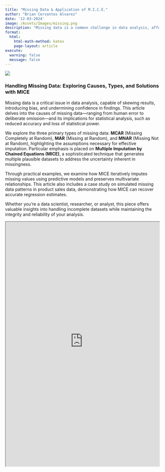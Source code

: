 ```yaml
---
title: "Missing Data & Application of M.I.C.E."
author: "Brian Cervantes Alvarez"
date: '12-03-2024'
image: /Assets/Images/missing.png
description: "Missing data is a common challenge in data analysis, affecting everything from accuracy to interpretability. This presentation explores how missing data arises, why it matters, and practical strategies to handle it effectively."
format:
  html:
    html-math-method: katex
    page-layout: article
execute: 
  warning: false
  message: false
---
```



![](/Assets/Images/missing.png)

### Handling Missing Data: Exploring Causes, Types, and Solutions with MICE  

Missing data is a critical issue in data analysis, capable of skewing results, introducing bias, and undermining confidence in findings. This article delves into the causes of missing data—ranging from human error to deliberate omission—and its implications for statistical analysis, such as reduced accuracy and loss of statistical power.  

We explore the three primary types of missing data: **MCAR** (Missing Completely at Random), **MAR** (Missing at Random), and **MNAR** (Missing Not at Random), highlighting the assumptions necessary for effective imputation. Particular emphasis is placed on **Multiple Imputation by Chained Equations (MICE)**, a sophisticated technique that generates multiple plausible datasets to address the uncertainty inherent in missingness.  

Through practical examples, we examine how MICE iteratively imputes missing values using predictive models and preserves multivariate relationships. This article also includes a case study on simulated missing data patterns in product sales data, demonstrating how MICE can recover accurate regression estimates.  

Whether you're a data scientist, researcher, or analyst, this piece offers valuable insights into handling incomplete datasets while maintaining the integrity and reliability of your analysis.

<iframe src="https://bcervantesalvarez.github.io/Presentations/MissingData/" width="100%" height="800" allowfullscreen></iframe>